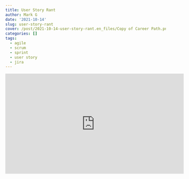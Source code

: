 ```yaml
---
title: User Story Rant
author: Mark G
date: '2021-10-14'
slug: user-story-rant
cover: /post/2021-10-14-user-story-rant.en_files/Copy of Career Path.png
categories: []
tags:
  - agile
  - scrum
  - sprint
  - user story
  - jira
---
```


<div class="videoWrapper">
  <!-- Copy & Pasted from YouTube -->
<iframe width="560" height="315" src="https://www.youtube.com/embed/yVrnoTAuQGU" frameborder="0" allow="accelerometer; autoplay; clipboard-write; encrypted-media; gyroscope; picture-in-picture" allowfullscreen></iframe>
</div>
